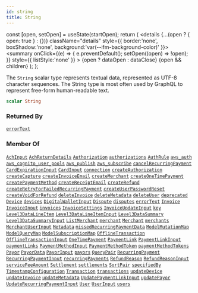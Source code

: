 ```yaml
---
id: string
title: String
---
```









  const [open, setOpen] = useState(startOpen);
  return (
    <details {...(open ? { open: true } : {})} className="details" style={{ border:'none', boxShadow:'none', background:'var(--ifm-background-color)' }}>
      <summary
        onClick={(e) => {
          e.preventDefault();
          setOpen((open) => !open);
        }}
        style={{ listStyle:'none' }}
      >
      {open ? dataOpen : dataClose}
      </summary>
      {open && children}
    </details>
  );
};








The `String` scalar type represents textual data, represented as UTF-8 character sequences. The String type is most often used by GraphQL to represent free-form human-readable text.


```graphql
scalar String
```






### Returned By

[`errorText`](/docs/api/api/queries/error-text)  <Badge class="badge badge--secondary" text="query"/>

### Member Of

[`AchInput`](/docs/api/types/inputs/ach-input)  <Badge class="badge badge--secondary" text="input"/><Bullet />[`AchReturnDetails`](/docs/api/types/objects/ach-return-details)  <Badge class="badge badge--secondary" text="object"/><Bullet />[`Authorization`](/docs/api/types/objects/authorization)  <Badge class="badge badge--secondary" text="object"/><Bullet />[`authorizations`](/docs/api/api/queries/authorizations)  <Badge class="badge badge--secondary" text="query"/><Bullet />[`AuthRule`](/docs/api/types/inputs/auth-rule)  <Badge class="badge badge--secondary" text="input"/><Bullet />[`aws_auth`](/docs/api/types/directives/aws-auth)  <Badge class="badge badge--secondary" text="directive"/><Bullet />[`aws_cognito_user_pools`](/docs/api/types/directives/aws-cognito-user-pools)  <Badge class="badge badge--secondary" text="directive"/><Bullet />[`aws_publish`](/docs/api/types/directives/aws-publish)  <Badge class="badge badge--secondary" text="directive"/><Bullet />[`aws_subscribe`](/docs/api/types/directives/aws-subscribe)  <Badge class="badge badge--secondary" text="directive"/><Bullet />[`cancelRecurringPayment`](/docs/api/api/mutations/cancel-recurring-payment)  <Badge class="badge badge--secondary" text="mutation"/><Bullet />[`CardExpirationInput`](/docs/api/types/inputs/card-expiration-input)  <Badge class="badge badge--secondary" text="input"/><Bullet />[`CardInput`](/docs/api/types/inputs/card-input)  <Badge class="badge badge--secondary" text="input"/><Bullet />[`connection`](/docs/api/types/directives/connection)  <Badge class="badge badge--secondary" text="directive"/><Bullet />[`createAuthorization`](/docs/api/api/mutations/create-authorization)  <Badge class="badge badge--secondary" text="mutation"/><Bullet />[`createCapture`](/docs/api/api/mutations/create-capture)  <Badge class="badge badge--secondary" text="mutation"/><Bullet />[`createInvoiceEmail`](/docs/api/api/mutations/create-invoice-email)  <Badge class="badge badge--secondary" text="mutation"/><Bullet />[`createMerchant`](/docs/api/api/mutations/create-merchant)  <Badge class="badge badge--secondary" text="mutation"/><Bullet />[`createOneTimePayment`](/docs/api/api/mutations/create-one-time-payment)  <Badge class="badge badge--secondary" text="mutation"/><Bullet />[`createPaymentMethod`](/docs/api/api/mutations/create-payment-method)  <Badge class="badge badge--secondary" text="mutation"/><Bullet />[`createReceiptEmail`](/docs/api/api/mutations/create-receipt-email)  <Badge class="badge badge--secondary" text="mutation"/><Bullet />[`createRefund`](/docs/api/api/mutations/create-refund)  <Badge class="badge badge--secondary" text="mutation"/><Bullet />[`createRetryForFailedRecurringPayment`](/docs/api/api/mutations/create-retry-for-failed-recurring-payment)  <Badge class="badge badge--secondary" text="mutation"/><Bullet />[`createUserPasswordReset`](/docs/api/api/mutations/create-user-password-reset)  <Badge class="badge badge--secondary" text="mutation"/><Bullet />[`createVoidForRefund`](/docs/api/api/mutations/create-void-for-refund)  <Badge class="badge badge--secondary" text="mutation"/><Bullet />[`deleteInvoice`](/docs/api/api/mutations/delete-invoice)  <Badge class="badge badge--secondary" text="mutation"/><Bullet />[`deleteMetadata`](/docs/api/api/mutations/delete-metadata)  <Badge class="badge badge--secondary" text="mutation"/><Bullet />[`deleteUser`](/docs/api/api/mutations/delete-user)  <Badge class="badge badge--secondary" text="mutation"/><Bullet />[`deprecated`](/docs/api/types/directives/deprecated)  <Badge class="badge badge--secondary" text="directive"/><Bullet />[`Device`](/docs/api/types/objects/device)  <Badge class="badge badge--secondary" text="object"/><Bullet />[`devices`](/docs/api/api/queries/devices)  <Badge class="badge badge--secondary" text="query"/><Bullet />[`DigitalWalletInput`](/docs/api/types/inputs/digital-wallet-input)  <Badge class="badge badge--secondary" text="input"/><Bullet />[`Dispute`](/docs/api/types/objects/dispute)  <Badge class="badge badge--secondary" text="object"/><Bullet />[`disputes`](/docs/api/api/queries/disputes)  <Badge class="badge badge--secondary" text="query"/><Bullet />[`errorText`](/docs/api/api/queries/error-text)  <Badge class="badge badge--secondary" text="query"/><Bullet />[`Invoice`](/docs/api/types/objects/invoice)  <Badge class="badge badge--secondary" text="object"/><Bullet />[`InvoiceInput`](/docs/api/types/inputs/invoice-input)  <Badge class="badge badge--secondary" text="input"/><Bullet />[`invoices`](/docs/api/api/queries/invoices)  <Badge class="badge badge--secondary" text="query"/><Bullet />[`InvoiceSettings`](/docs/api/types/objects/invoice-settings)  <Badge class="badge badge--secondary" text="object"/><Bullet />[`InvoiceUpdateInput`](/docs/api/types/inputs/invoice-update-input)  <Badge class="badge badge--secondary" text="input"/><Bullet />[`key`](/docs/api/types/directives/key)  <Badge class="badge badge--secondary" text="directive"/><Bullet />[`Level3DataLineItem`](/docs/api/types/objects/level-3-data-line-item)  <Badge class="badge badge--secondary" text="object"/><Bullet />[`Level3DataLineItemInput`](/docs/api/types/inputs/level-3-data-line-item-input)  <Badge class="badge badge--secondary" text="input"/><Bullet />[`Level3DataSummary`](/docs/api/types/objects/level-3-data-summary)  <Badge class="badge badge--secondary" text="object"/><Bullet />[`Level3DataSummaryInput`](/docs/api/types/inputs/level-3-data-summary-input)  <Badge class="badge badge--secondary" text="input"/><Bullet />[`ListMerchant`](/docs/api/types/objects/list-merchant)  <Badge class="badge badge--secondary" text="object"/><Bullet />[`merchant`](/docs/api/api/queries/merchant)  <Badge class="badge badge--secondary" text="query"/><Bullet />[`Merchant`](/docs/api/types/objects/merchant)  <Badge class="badge badge--secondary" text="object"/><Bullet />[`merchants`](/docs/api/api/queries/merchants)  <Badge class="badge badge--secondary" text="query"/><Bullet />[`MerchantUserInput`](/docs/api/types/inputs/merchant-user-input)  <Badge class="badge badge--secondary" text="input"/><Bullet />[`Metadata`](/docs/api/types/objects/metadata)  <Badge class="badge badge--secondary" text="object"/><Bullet />[`missedRecurringPaymentData`](/docs/api/api/queries/missed-recurring-payment-data)  <Badge class="badge badge--secondary" text="query"/><Bullet />[`ModelMutationMap`](/docs/api/types/inputs/model-mutation-map)  <Badge class="badge badge--secondary" text="input"/><Bullet />[`ModelQueryMap`](/docs/api/types/inputs/model-query-map)  <Badge class="badge badge--secondary" text="input"/><Bullet />[`ModelSubscriptionMap`](/docs/api/types/inputs/model-subscription-map)  <Badge class="badge badge--secondary" text="input"/><Bullet />[`OfflineTransaction`](/docs/api/types/objects/offline-transaction)  <Badge class="badge badge--secondary" text="object"/><Bullet />[`OfflineTransactionInput`](/docs/api/types/inputs/offline-transaction-input)  <Badge class="badge badge--secondary" text="input"/><Bullet />[`OneTimePayment`](/docs/api/types/objects/one-time-payment)  <Badge class="badge badge--secondary" text="object"/><Bullet />[`PaymentLink`](/docs/api/types/objects/payment-link)  <Badge class="badge badge--secondary" text="object"/><Bullet />[`PaymentLinkInput`](/docs/api/types/inputs/payment-link-input)  <Badge class="badge badge--secondary" text="input"/><Bullet />[`paymentLinks`](/docs/api/api/queries/payment-links)  <Badge class="badge badge--secondary" text="query"/><Bullet />[`PaymentMethodInput`](/docs/api/types/inputs/payment-method-input)  <Badge class="badge badge--secondary" text="input"/><Bullet />[`PaymentMethodToken`](/docs/api/types/objects/payment-method-token)  <Badge class="badge badge--secondary" text="object"/><Bullet />[`paymentMethodTokens`](/docs/api/api/queries/payment-method-tokens)  <Badge class="badge badge--secondary" text="query"/><Bullet />[`Payor`](/docs/api/types/objects/payor)  <Badge class="badge badge--secondary" text="object"/><Bullet />[`PayorData`](/docs/api/types/inputs/payor-data)  <Badge class="badge badge--secondary" text="input"/><Bullet />[`PayorInput`](/docs/api/types/inputs/payor-input)  <Badge class="badge badge--secondary" text="input"/><Bullet />[`payors`](/docs/api/api/queries/payors)  <Badge class="badge badge--secondary" text="query"/><Bullet />[`QueryPair`](/docs/api/types/inputs/query-pair)  <Badge class="badge badge--secondary" text="input"/><Bullet />[`RecurringPayment`](/docs/api/types/objects/recurring-payment)  <Badge class="badge badge--secondary" text="object"/><Bullet />[`RecurringPaymentInput`](/docs/api/types/inputs/recurring-payment-input)  <Badge class="badge badge--secondary" text="input"/><Bullet />[`recurringPayments`](/docs/api/api/queries/recurring-payments)  <Badge class="badge badge--secondary" text="query"/><Bullet />[`RefundReason`](/docs/api/types/objects/refund-reason)  <Badge class="badge badge--secondary" text="object"/><Bullet />[`RefundReasonInput`](/docs/api/types/inputs/refund-reason-input)  <Badge class="badge badge--secondary" text="input"/><Bullet />[`serviceFeeAmount`](/docs/api/api/queries/service-fee-amount)  <Badge class="badge badge--secondary" text="query"/><Bullet />[`Settlement`](/docs/api/types/objects/settlement)  <Badge class="badge badge--secondary" text="object"/><Bullet />[`settlements`](/docs/api/api/queries/settlements)  <Badge class="badge badge--secondary" text="query"/><Bullet />[`SortPair`](/docs/api/types/inputs/sort-pair)  <Badge class="badge badge--secondary" text="input"/><Bullet />[`specifiedBy`](/docs/api/types/directives/specified-by)  <Badge class="badge badge--secondary" text="directive"/><Bullet />[`TimestampConfiguration`](/docs/api/types/inputs/timestamp-configuration)  <Badge class="badge badge--secondary" text="input"/><Bullet />[`Transaction`](/docs/api/types/objects/transaction)  <Badge class="badge badge--secondary" text="object"/><Bullet />[`transactions`](/docs/api/api/queries/transactions)  <Badge class="badge badge--secondary" text="query"/><Bullet />[`updateDevice`](/docs/api/api/mutations/update-device)  <Badge class="badge badge--secondary" text="mutation"/><Bullet />[`updateInvoice`](/docs/api/api/mutations/update-invoice)  <Badge class="badge badge--secondary" text="mutation"/><Bullet />[`updateMetadata`](/docs/api/api/mutations/update-metadata)  <Badge class="badge badge--secondary" text="mutation"/><Bullet />[`UpdatePaymentLinkInput`](/docs/api/types/inputs/update-payment-link-input)  <Badge class="badge badge--secondary" text="input"/><Bullet />[`updatePayor`](/docs/api/api/mutations/update-payor)  <Badge class="badge badge--secondary" text="mutation"/><Bullet />[`UpdateRecurringPaymentInput`](/docs/api/types/inputs/update-recurring-payment-input)  <Badge class="badge badge--secondary" text="input"/><Bullet />[`User`](/docs/api/types/objects/user)  <Badge class="badge badge--secondary" text="object"/><Bullet />[`UserInput`](/docs/api/types/inputs/user-input)  <Badge class="badge badge--secondary" text="input"/><Bullet />[`users`](/docs/api/api/queries/users)  <Badge class="badge badge--secondary" text="query"/>

